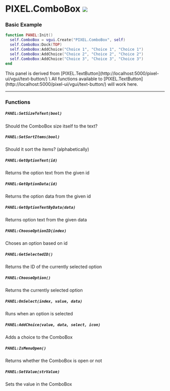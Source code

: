

# PIXEL.ComboBox ![](https://raw.githubusercontent.com/Pulsar-Dev/documentation/main/public/client.png)

### Basic Example

  ```lua #
  function PANEL:Init()
    self.ComboBox = vgui.Create("PIXEL.ComboBox", self)
    self.ComboBox:Dock(TOP)
    self.ComboBox:AddChoice("Choice 1", "Choice 1", "Choice 1")
    self.ComboBox:AddChoice("Choice 2", "Choice 2", "Choice 2")
    self.ComboBox:AddChoice("Choice 3", "Choice 3", "Choice 3")
  end
  ```

<Callout type="info" emoji="ℹ️">
This panel is derived from [PIXEL.TextButton](http://localhost:5000/pixel-ui/vgui/text-button/) \
All functions available to [PIXEL.TextButton](http://localhost:5000/pixel-ui/vgui/text-button/) will work here.
</Callout>

---


### Functions

##### `PANEL:SetSizeToText(bool)`
  Should the ComboBox size itself to the text?

##### `PANEL:SetSortItems(bool)`
  Should it sort the items? (alphabetically)

##### `PANEL:GetOptionText(id)`
  Returns the option text from the given id

##### `PANEL:GetOptionData(id)`
  Returns the option data from the given id

##### `PANEL:GetOptionTextByData(data)`
  Returns option text from the given data

##### `PANEL:ChooseOptionID(index)`
  Choses an option based on id

##### `PANEL:GetSelectedID()`
  Returns the ID of the currently selected option

##### `PANEL:ChooseOption()`
  Returns the currently selected option

##### `PANEL:OnSelect(index, value, data)`
  Runs when an option is selected

##### `PANEL:AddChoice(value, data, select, icon)`
  Adds a choice to the ComboBox

##### `PANEL:IsMenuOpen()`
  Returns whether the ComboBox is open or not

##### `PANEL:SetValue(strValue)`
  Sets the value in the ComboBox
